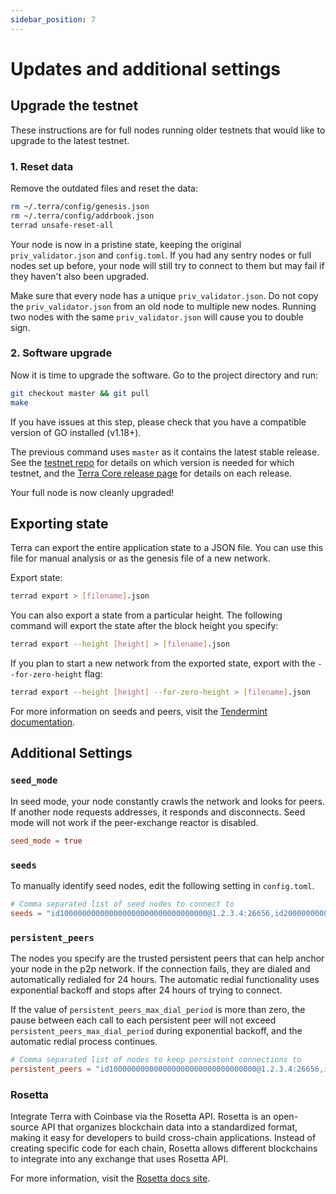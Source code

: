 ```yaml
---
sidebar_position: 7
---
```



# Updates and additional settings

## Upgrade the testnet

These instructions are for full nodes running older testnets that would like to upgrade to the latest testnet.

### 1. Reset data

Remove the outdated files and reset the data:

```bash
rm ~/.terra/config/genesis.json
rm ~/.terra/config/addrbook.json
terrad unsafe-reset-all
```

Your node is now in a pristine state, keeping the original `priv_validator.json` and `config.toml`. If you had any sentry nodes or full nodes set up before, your node will still try to connect to them but may fail if they haven't also been upgraded.


<Admonition type="danger">

Make sure that every node has a unique `priv_validator.json`. Do not copy the `priv_validator.json` from an old node to multiple new nodes. Running two nodes with the same `priv_validator.json` will cause you to double sign.  
</Admonition>

### 2. Software upgrade

Now it is time to upgrade the software. Go to the project directory and run:

```bash
git checkout master && git pull
make
```

<Admonition type="tip">

If you have issues at this step, please check that you have a compatible version of GO installed (v1.18+).

</Admonition>

The previous command uses `master` as it contains the latest stable release. See the [testnet repo](https://github.com/terra-money/testnet) for details on which version is needed for which testnet, and the [Terra Core release page](https://github.com/terra-money/core/releases) for details on each release.

Your full node is now cleanly upgraded!

## Exporting state

Terra can export the entire application state to a JSON file. You can use this file for manual analysis or as the genesis file of a new network.

Export state:

```bash
terrad export > [filename].json
```

You can also export a state from a particular height. The following command will export the state after the block height you specify:

```bash
terrad export --height [height] > [filename].json
```

If you plan to start a new network from the exported state, export with the `--for-zero-height` flag:

```bash
terrad export --height [height] --for-zero-height > [filename].json
```

<Admonition type="tip">

For more information on seeds and peers, visit the [Tendermint documentation](https://github.com/tendermint/tendermint/blob/master/docs/tendermint-core/using-tendermint.mdx#peers).

</Admonition>

## Additional Settings

### `seed_mode`

In seed mode, your node constantly crawls the network and looks for peers. If another node requests addresses, it responds and disconnects. Seed mode will not work if the peer-exchange reactor is disabled.

```toml
seed_mode = true
```

### `seeds`

To manually identify seed nodes, edit the following setting in `config.toml`.

```toml
# Comma separated list of seed nodes to connect to
seeds = "id100000000000000000000000000000000@1.2.3.4:26656,id200000000000000000000000000000000@2.3.4.5:4444"
```

### `persistent_peers`

The nodes you specify are the trusted persistent peers that can help anchor your node in the p2p network. If the connection fails, they are dialed and automatically redialed for 24 hours. The automatic redial functionality uses exponential backoff and stops after 24 hours of trying to connect.

If the value of `persistent_peers_max_dial_period` is more than zero, the pause between each call to each persistent peer will not exceed `persistent_peers_max_dial_period` during exponential backoff, and the automatic redial process continues.

```toml
# Comma separated list of nodes to keep persistent connections to
persistent_peers = "id100000000000000000000000000000000@1.2.3.4:26656,id200000000000000000000000000000000@2.3.4.5:26656"
```

### Rosetta

Integrate Terra with Coinbase via the Rosetta API. Rosetta is an open-source API that organizes blockchain data into a standardized format, making it easy for developers to build cross-chain applications. Instead of creating specific code for each chain, Rosetta allows different blockchains to integrate into any exchange that uses Rosetta API.

For more information, visit the [Rosetta docs site](https://www.rosetta-api.org/docs/welcome.html).

